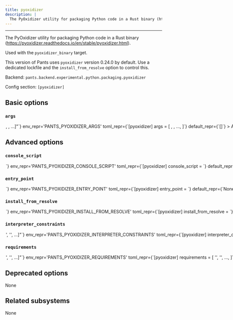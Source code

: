 ```yaml
---
title: pyoxidizer
description: |
  The PyOxidizer utility for packaging Python code in a Rust binary (https://pyoxidizer.readthedocs.io/en/stable/pyoxidizer.html).
---
```



---

The PyOxidizer utility for packaging Python code in a Rust binary (https://pyoxidizer.readthedocs.io/en/stable/pyoxidizer.html).

Used with the `pyoxidizer_binary` target.

This version of Pants uses `pyoxidizer` version 0.24.0 by default. Use a dedicated lockfile and the `install_from_resolve` option to control this.

Backend: <span className="color--primary">`pants.backend.experimental.python.packaging.pyoxidizer`</span>

Config section: <span className="color--primary">`[pyoxidizer]`</span>

<span className={styles.options}>

## Basic options

### `args`

<Option
  cli_repr={`--pyoxidizer-args="[<shell_str>, <shell_str>, ...]"`}
  env_repr='PANTS_PYOXIDIZER_ARGS'
  toml_repr={`[pyoxidizer]
args = [
    <shell_str>,
    <shell_str>,
    ...,
]`}
  default_repr={`[]`}
>

Arguments to pass directly to PyOxidizer, e.g. `--pyoxidizer-args='--release'`.

</Option>

## Advanced options

### `console_script`

<Option
  cli_repr={`--pyoxidizer-console-script=<str>`}
  env_repr='PANTS_PYOXIDIZER_CONSOLE_SCRIPT'
  toml_repr={`[pyoxidizer]
console_script = <str>`}
  default_repr={`pyoxidizer`}
>

The console script for the tool. Using this option is generally preferable to (and mutually exclusive with) specifying an `--entry-point` since console script names have a higher expectation of staying stable across releases of the tool. Usually, you will not want to change this from the default.

</Option>

### `entry_point`

<Option
  cli_repr={`--pyoxidizer-entry-point=<str>`}
  env_repr='PANTS_PYOXIDIZER_ENTRY_POINT'
  toml_repr={`[pyoxidizer]
entry_point = <str>`}
  default_repr={`None`}
>

The entry point for the tool. Generally you only want to use this option if the tool does not offer a `--console-script` (which this option is mutually exclusive with). Usually, you will not want to change this from the default.

</Option>

### `install_from_resolve`

<Option
  cli_repr={`--pyoxidizer-install-from-resolve=<str>`}
  env_repr='PANTS_PYOXIDIZER_INSTALL_FROM_RESOLVE'
  toml_repr={`[pyoxidizer]
install_from_resolve = <str>`}
  default_repr={`None`}
>

If specified, install the tool using the lockfile for this named resolve.

This resolve must be defined in `[python].resolves`, as described in https://www.pantsbuild.org/2.23/docs/python/overview/lockfiles#lockfiles-for-tools.

The resolve&#x27;s entire lockfile will be installed, unless specific requirements are listed via the `requirements` option, in which case only those requirements will be installed. This is useful if you don&#x27;t want to invalidate the tool&#x27;s outputs when the resolve incurs changes to unrelated requirements.

If unspecified, and the `lockfile` option is unset, the tool will be installed using the default lockfile shipped with Pants, which uses `pyoxidizer` version 0.24.0.

If unspecified, and the `lockfile` option is set, the tool will use the custom `pyoxidizer` &#x22;tool lockfile&#x22; generated from the `version` and `extra_requirements` options. But note that this mechanism is deprecated.

</Option>

### `interpreter_constraints`

<Option
  cli_repr={`--pyoxidizer-interpreter-constraints="['<str>', '<str>', ...]"`}
  env_repr='PANTS_PYOXIDIZER_INTERPRETER_CONSTRAINTS'
  toml_repr={`[pyoxidizer]
interpreter_constraints = [
    '<str>',
    '<str>',
    ...,
]`}
  default_repr={`[\n  "CPython>=3.8,<4"\n]`}
>

Python interpreter constraints for this tool.

</Option>

### `requirements`

<Option
  cli_repr={`--pyoxidizer-requirements="['<str>', '<str>', ...]"`}
  env_repr='PANTS_PYOXIDIZER_REQUIREMENTS'
  toml_repr={`[pyoxidizer]
requirements = [
    '<str>',
    '<str>',
    ...,
]`}
  default_repr={`[]`}
>

If `install_from_resolve` is specified, install these requirements, at the versions provided by the specified resolve&#x27;s lockfile.

Values can be pip-style requirements (e.g., `tool` or `tool==1.2.3` or `tool>=1.2.3`), or addresses of `python_requirement` targets (or targets that generate or depend on `python_requirement` targets). Make sure to use the `//` prefix to refer to targets using their full address from the root (e.g. `//3rdparty/python:tool`). This is necessary to distinguish address specs from local or VCS requirements.

The lockfile will be validated against the requirements - if a lockfile doesn&#x27;t provide the requirement (at a suitable version, if the requirement specifies version constraints) Pants will error.

If unspecified, install the entire lockfile.

</Option>

## Deprecated options

None

## Related subsystems

None

</span>
